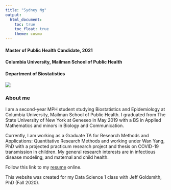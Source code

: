 ```yaml
---
title: "Sydney Ng"
output: 
  html_document:
    toc: true
    toc_float: true
    theme: cosmo
---
```


#### Master of Public Health Candidate, 2021
#### Columbia University, Mailman School of Public Health
#### Department of Biostatistics

![](images/snugharbor_solo.jpeg)

### About me

I am a second-year MPH student studying Biostatistics and Epidemiology at Columbia University, Mailman School of Public Health. I graduated from The State University of New York at Geneseo in May 2019 with a BS in Applied Mathematics and minors in Biology and Communication.

Currently, I am working as a Graduate TA for Research Methods and Applications: Quantitative Research Methods and working under Wan Yang, PhD with a projected practicum research project and thesis on COVID-19 transmission in children. My general research interests are in infectious disease modeling, and maternal and child health.

Follow this link to my [resume](resume.html) online.

This website was created for my Data Science 1 class with Jeff Goldsmith, PhD (Fall 2020).
